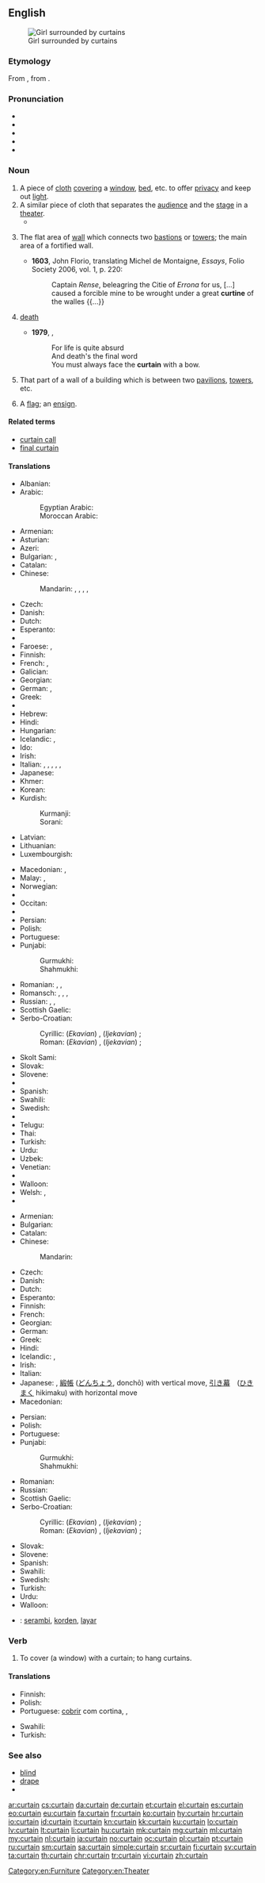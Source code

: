 ==English==
[[Image:Jan Vermeer van Delft 003.jpg|thumb|Girl surrounded by curtains]]

===Etymology===
From {{etyl|fro|en}} {{term|cortine|lang=fro}}, from {{etyl|la|en}} {{term|cortina|lang=la}}.

===Pronunciation===
* {{IPA|/ˈkɜːtn̩/|lang=en}}
* {{audio|En-uk-curtain.ogg|Audio (UK)|lang=en}}
* {{IPA|/ˈkɝtn̩/|lang=en}}
* {{audio|En-us-curtain.ogg|Audio (US)|lang=en}}
* {{rhymes|ɜː(r)tən|lang=en}}

===Noun===
{{en-noun}}

# A piece of [[cloth]] [[cover]]ing a [[window]], [[bed]], etc. to offer [[privacy]] and keep out [[light]].
# A similar piece of cloth that separates the [[audience]] and the [[stage]] in a [[theater]].
#* {{quote-book|year=1905|author=[[w:Emma Orczy|Baroness Emmuska Orczy]]
|title=[[w:The Case of Miss Elliott|The Lisson Grove Mystery]]
|chapter=2|url=http://openlibrary.org/works/OL8479084W
|passage=“H'm&nbsp;!&rdquo; he said, &ldquo;so, so&mdash;it is a tragedy in a prologue and three acts. I am going down this afternoon to see the '''curtain''' fall for the third time on what [...] will prove a good burlesque&nbsp;; but it all began dramatically enough. It was last Saturday […] that two boys, playing in the little spinney just outside Wembley Park Station, came across three large parcels done up in American cloth. […]”}}
# {{context|fortifications|lang=en}} The flat area of [[wall]] which connects two [[bastions]] or [[towers]]; the main area of a fortified wall.
#* '''1603''', John Florio, translating Michel de Montaigne, ''Essays'', Folio Society 2006, vol. 1, p. 220:
#*: Captain ''Rense'', beleagring the Citie of ''Errona'' for us, [...] caused a forcible mine to be wrought under a great '''curtine''' of the walles {{...}}
# {{context|euphemistic|also "[[final curtain]]"|lang=en}} [[death]]
#* '''1979''', {{w|Monty Python}}, ''{{w|Always Look on the Bright Side of Life}}''
#*: For life is quite absurd
#*: And death's the final word
#*: You must always face the '''curtain''' with a bow.
# {{context|architecture|lang=en}} That part of a wall of a building which is between two [[pavilion]]s, [[tower]]s, etc.
# {{context|obsolete|derogatory|lang=en}} A [[flag]]; an [[ensign]].
#: {{rfquotek|Shakespeare}}

====Related terms====
* [[curtain call]]
* [[final curtain]]

====Translations====
{{trans-top|piece of cloth covering a window}}
* Albanian: {{t|sq|perde|m}}
* Arabic: {{t|ar|ستارة|f|tr=sitāra}}
*: Egyptian Arabic: {{t|arz|ستارة|f|tr=setaara|sc=Arab}}
*: Moroccan Arabic: {{t|ary|خمية|f|tr=khamiyya}}
* Armenian: {{t|hy|վարագույր|tr=varaguyr}}
* Asturian: {{t|ast|cortina|f}}
* Azeri: {{t+|az|pərdə}}
* Bulgarian: {{t+|bg|перде|n}}, {{t+|bg|завеса|f}}
* Catalan: {{t+|ca|cortina|f}}
* Chinese:
*: Mandarin: {{t+|cmn|窗簾|sc=Hani}}, {{t+|cmn|窗帘|tr=chuānglián|sc=Hani}}, {{t+|cmn|簾子|sc=Hani}}, {{t+|cmn|帘子|tr=liánzi|sc=Hani}},
* Czech: {{t|cs|závěs|m}}
* Danish: {{t+|da|gardin|n}}
* Dutch: {{t+|nl|gordijn|n}}
* Esperanto: {{t|eo|kurteno}}
* {{trreq|et}}
* Faroese: {{t|fo|gardina|f}}, {{t|fo|gluggatjald|n}}
* Finnish: {{t+|fi|verho}}
* French: {{t+|fr|voil|m}}, {{t+|fr|rideau|m}}
* Galician: {{t|gl|cortina|f}}
* Georgian: {{t|ka|ფარდა|tr=p'arda|sc=Geor}}
* German: {{t+|de|Vorhang|m}}, {{t+|de|Gardine|f}}
* Greek: {{t+|el|κουρτίνα|f}}
* {{trreq|gu}}
* Hebrew: {{t+|he|וילון|m|tr=vilon}}
* Hindi: {{t|hi|पर्दा|tr=pardā|m}}
* Hungarian: {{t+|hu|függöny}}
* Icelandic: {{t+|is|gluggatjald|n}}, {{t|is|gardína|f}}
* Ido: {{t+|io|kurteno}}
* Irish: {{t|ga|cuirtín|m}}
* Italian: {{t+|it|tenda|f}}, {{t|it|tappezzeria|f}}, {{t|it|drappo|m}}, {{t+|it|drappeggio|m}}, {{t|it|tendina|f}}, {{t+|it|tendaggio|m}}
* Japanese: {{t+|ja|カーテン|tr=kāten}}
* Khmer: {{t+|km|វាំងនន|tr=veang nɔɔ nɔɔ|sc=Khmr}}
* Korean: {{t+|ko|커튼|sc=Kore}}
* Kurdish:
*: Kurmanji: {{t+|ku|perde|f}}
*: Sorani: {{t|ckb|پەردە|tr=perde}}
* Latvian: {{t|lv|aizkars|m}}
* Lithuanian: {{t|lt|užuolaida|f}}
* Luxembourgish: {{t|lb|Rido|f}}
{{trans-mid}}
* Macedonian: {{t|mk|завеса|f|tr=závesa}}, {{t|mk|перде|n|tr=pérde}}
* Malay: {{t|ms|tirai}}, {{t|ms|tabir}}
* Norwegian: {{t+|no|gardin|m|f}}
* {{trreq|nov}}
* Occitan: {{t+|oc|cortina|f}}
* {{trreq|ps}}
* Persian: {{t+|fa|پرده|tr=parde}}
* Polish: {{t+|pl|zasłona|f}}
* Portuguese: {{t+|pt|cortina|f}}
* Punjabi:
*: Gurmukhi: {{t|pa|ਪਰਦਾ|tr=pardā}}
*: Shahmukhi: {{t+|pnb|پردہ|tr=parda}}
* Romanian: {{t+|ro|perdea|f}}, {{t+|ro|draperie|f}}, {{t|ro|perdele|f-p}}
* Romansch: {{t|rm|sumbrival|m}} {{qualifier|Rumantsch Grischun}}, {{t|rm|umbrival|m}} {{qualifier|Sursilvan}}, {{t|rm|tenda|f}} {{qualifier|Rumantsch Grischun, Sutsilvan, Surmiran, Puter, Vallader}}, {{t|rm|curtgina|f}} {{qualifier|Sursilvan}}
* Russian: {{t+|ru|штора|f|tr=štóra}}, {{t+|ru|занавеска|f|tr=zanavéska}}, {{t+|ru|гардина|f|tr=gardína|sc=Cyrl}}
* Scottish Gaelic: {{t|gd|cùirtear|m}}
* Serbo-Croatian:
*: Cyrillic: (''Ekavian'') {{t|sh|за̑веса|f|sc=Cyrl}}, (''Ijekavian'') {{t|sh|за̑вјеса|f|sc=Cyrl}}; {{t|sh|за́стор|m|sc=Cyrl}}
*: Roman: (''Ekavian'') {{t|sh|zȃvesa|f}}, (''Ijekavian'') {{t|sh|zȃvjesa|f}}; {{t|sh|zástor|m}}
* Skolt Sami: {{t|sms|zääˊvesǩ}}
* Slovak: {{t|sk|opona|f}}
* Slovene: {{t|sl|zavésa|f}}
* {{trreq|so}}
* Spanish: {{t+|es|cortina|f}}
* Swahili: {{t+|sw|pazia}}
* Swedish: {{t+|sv|gardin|c}}
* {{trreq|ta}}
* Telugu: {{t+|te|తెర|tr=tera}}
* Thai: {{t|th|ผ้าม่าน|sc=Thai}}
* Turkish: {{t+|tr|perde}}
* Urdu: {{t|ur|پردہ|tr=parda|m}}
* Uzbek: {{t+|uz|parda}}
* Venetian: {{t|vec|coltrìna|f}}
* {{trreq|vo}}
* Walloon: {{t+|wa|gordene|f}}
* Welsh: {{t|cy|llen|f}}, {{t|cy|llenni|f-p}}
* {{trreq|yi}}
{{trans-bottom}}

{{trans-top|piece of cloth in a theater}}
* Armenian: {{t|hy|վարագույր|tr=varaguyr}}
* Bulgarian: {{t+|bg|завеса|f}}
* Catalan: {{t|ca|teló|m}}
* Chinese:
*: Mandarin: {{t+|cmn|幕布|tr=mùbù|sc=Hani}}
* Czech: {{t|cs|opona|f}}
* Danish: {{t+|da|tæppe|n}}
* Dutch: {{t+|nl|doek|n}}
* Esperanto: {{t|eo|kurteno}}
* Finnish: {{t|fi|esirippu}}
* French: {{t+|fr|rideau|m}}
* Georgian: {{t|ka|ფარდა|tr=p'arda|sc=Geor}}
* German: {{t+|de|Vorhang|m}}
* Greek: {{t+|el|αυλαία|f}}
* Hindi: {{t|hi|पर्दा|tr=pardā|m}}
* Icelandic: {{t|is|leikhústjald|n}}, {{t+|is|tjald|n}}
* Irish: {{t|ga|brat|m}}
* Italian: {{t+|it|sipario|m}}
* Japanese: {{t+|ja|幕|tr=[[まく]], maku}}, [[緞帳]] ([[どんちょう]], donchō) with vertical move, [[引き幕]]　([[ひきまく]] hikimaku) with horizontal move
* Macedonian: {{t|mk|кулиса|f|tr=kulísa}}
{{trans-mid}}
* Persian: {{t+|fa|پرده|tr=parde}}
* Polish: {{t+|pl|kurtyna|f}}
* Portuguese: {{t+|pt|cortina|f}}
* Punjabi:
*: Gurmukhi: {{t|pa|ਪਰਦਾ|tr=pardā}}
*: Shahmukhi: {{t+|pnb|پردہ|tr=parda}}
* Romanian: {{t+|ro|cortină|f}}
* Russian: {{t+|ru|занавес|m|tr=zánaves}}
* Scottish Gaelic: {{t|gd|cùirtear|m}}
* Serbo-Croatian:
*: Cyrillic: (''Ekavian'') {{t|sh|за̑веса|f|sc=Cyrl}}, (''Ijekavian'') {{t|sh|за̑вјеса|f|sc=Cyrl}} ; {{t|sh|за́стор|m|sc=Cyrl}}
*: Roman: (''Ekavian'') {{t|sh|zȃvesa|f}}, (''Ijekavian'') {{t|sh|zȃvjesa|f}} ; {{t|sh|zástor|m}}
* Slovak: {{t|sk|opona|f}}
* Slovene: {{t|sl|zavésa|f}}
* Spanish:  {{t|es|telón|m}}
* Swahili: {{t+|sw|pazia}}
* Swedish: {{t+|sv|ridå|c}}
* Turkish: {{t+|tr|perde}}
* Urdu: {{t|ur|پردہ|tr=parda|m}}
* Walloon: {{t+|wa|toele|f}}
{{trans-bottom}}

{{checktrans-top}}
* {{ttbc|id}}: [[serambi]], [[korden]], [[layar]]
{{trans-bottom}}

===Verb===
{{en-verb}}

# To cover (a window) with a curtain; to hang curtains.

====Translations====
{{trans-top|to cover with a curtain}}
* Finnish: {{t|fi|verhota}}
* Polish: {{t|pl|zasłonić}}
* Portuguese: [[cobrir]] com cortina, {{t|pt|acortinar}}, {{t|pt|encortinar}}
{{trans-mid}}
* Swahili: {{t+|sw|pazia}}
* Turkish: {{t+|tr|perdelemek}}
{{trans-bottom}}

===See also===
* [[blind]]
* [[drape]]
* {{pedialite}}

[[Category:en:Furniture]]
[[Category:en:Theater]]

[[ar:curtain]]
[[cs:curtain]]
[[da:curtain]]
[[de:curtain]]
[[et:curtain]]
[[el:curtain]]
[[es:curtain]]
[[eo:curtain]]
[[eu:curtain]]
[[fa:curtain]]
[[fr:curtain]]
[[ko:curtain]]
[[hy:curtain]]
[[hr:curtain]]
[[io:curtain]]
[[id:curtain]]
[[it:curtain]]
[[kn:curtain]]
[[kk:curtain]]
[[ku:curtain]]
[[lo:curtain]]
[[lv:curtain]]
[[lt:curtain]]
[[li:curtain]]
[[hu:curtain]]
[[mk:curtain]]
[[mg:curtain]]
[[ml:curtain]]
[[my:curtain]]
[[nl:curtain]]
[[ja:curtain]]
[[no:curtain]]
[[oc:curtain]]
[[pl:curtain]]
[[pt:curtain]]
[[ru:curtain]]
[[sm:curtain]]
[[sa:curtain]]
[[simple:curtain]]
[[sr:curtain]]
[[fi:curtain]]
[[sv:curtain]]
[[ta:curtain]]
[[th:curtain]]
[[chr:curtain]]
[[tr:curtain]]
[[vi:curtain]]
[[zh:curtain]]